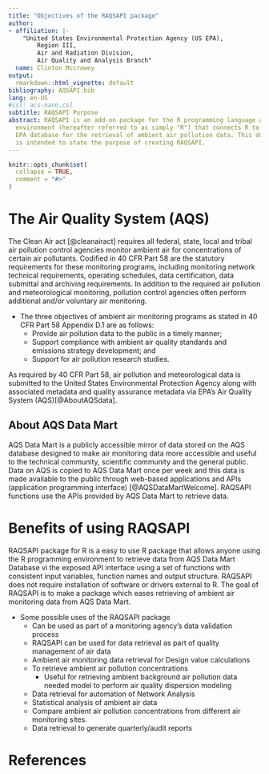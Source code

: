 ```yaml
---
title: "Objectives of the RAQSAPI package"
author:
- affiliation: |-
    "United States Environmental Protection Agency (US EPA),
        Region III,
        Air and Radiation Division,
        Air Quality and Analysis Branch"
  name: Clinton Mccrowey
output:
  rmarkdown::html_vignette: default
bibliography: AQSAPI.bib
lang: en-US
#csl: acs-nano.csl
subtitle: RAQSAPI Purpose
abstract: RAQSAPI is an add-on package for the R programming language and
  environment (hereafter referred to as simply "R") that connects R to a U.S.
  EPA database for the retrieval of ambient air pollution data. This document
  is intended to state the purpose of creating RAQSAPI.
---
```


```r
knitr::opts_chunk$set(
  collapse = TRUE,
  comment = "#>"
)
```
# The Air Quality System (AQS)  
The Clean Air act [@cleanairact] requires all federal, state, local and tribal
air pollution control agencies monitor ambient air for concentrations of certain
air pollutants. Codified in 40 CFR Part 58 are the statutory requirements for
these monitoring programs, including monitoring network technical requirements,
operating schedules, data certification, data submittal and archiving
requirements. In addition to the required air pollution and meteorological
monitoring, pollution control agencies often perform additional and/or voluntary
air monitoring.

* The three objectives of ambient air monitoring programs as stated in 40 CFR
Part 58 Appendix D.1 are as follows:
    + Provide air pollution data to the public in a timely manner;
    + Support compliance with ambient air quality standards and emissions
        strategy development; and
    + Support for air pollution research studies.

As required by 40 CFR Part 58, air pollution and meteorological data is
submitted to the United States Environmental Protection Agency along with
associated metadata and quality assurance metadata via EPA's Air
Quality System (AQS)[@AboutAQSdata].

## About AQS Data Mart
AQS Data Mart is a publicly accessible mirror of data stored on the AQS database
designed to make air monitoring data more accessible and useful to the technical
community, scientific community and the general public. Data on AQS is copied to
AQS Data Mart once per week and this data is made available to the public
through web-based applications and APIs (application programming interface)
[@AQSDataMartWelcome]. RAQSAPI functions use the APIs provided by AQS Data Mart
to retrieve data.

<!-- # The R programming language -->
<!--  The R language and it's environment [@website:whatisR] (Hereafter referred to -->
<!--  as simply R) is a domain-specific programming environment that is inspired by -->
<!--  the S statistical language and it's respective environment which was developed -->
<!--  at Bell Laboratories (formerly AT&T, now Lucent Technologies) by John Chanmbers -->
<!--  et al. The first public release of the S programming environment was released -->
<!--  in 1976 [@website:whatisR]. -->

<!--  The reference implementation of R has been accepted as a GNU project -->
<!--  [@website:GNUproject] which means the code is free//libre open source software -->
<!--  (FLOSS) under the terms of the [GNU General Public -->
<!--  License](https://www.r-project.org/COPYING) (GNU GPL) [@website:whatisR]. -->

<!-- ## Why R? -->
<!--  The R environment is available for most of the major computer operating -->
<!--  systems - Windows, unix and \*nix-like platforms such as Solaris, GNU\\Linux, -->
<!--  \*BSD, Darwin-derived platforms such as Mac OS X and other POSIX and POSIX-like -->
<!--  operating systems. -->

<!--  R also is an well-established statistical programming environment that has wide -->
<!--  adoption in the statistical, academic, and data analytics communities because -->
<!--  of it's good third party support, a large user community that accomodates users -->
<!--  from all experience levels and multilanguage support. -->

<!--  R is easily extensible, in fact there is a large collection of Free packages -->
<!--  available that extends the capabilities of the base R environment. The largest -->
<!--  collection of packages available for R is hosted by -->
<!--  [The Comprehensive R Archive Network (CRAN)](https://cran.r-project.org), -->
<!--  currently CRAN hosts over 15,000 packages and are available to anyone under -->
<!--  permissive licensing terms. These packages are developed and maintained by the -->
<!--  worldwide R user community. -->

<!-- * The design of the R statistical programming environment makes it a great -->
<!--     platform for statistical calculation, data manipulation and graphical -->
<!--     display of data. The R includes: -->
<!--   + Packages such as feather, foreign, dbplyr, readR, which can be used to -->
<!--       import data from external sources. -->
<!--   + R is has support from many different integrated development environments to -->
<!--       ease development including Visual Studio Code, Rstudio, Eclipse, Rattle -->
<!--       GUI, R Commander, RKWard, Jupyter, StatET. R syntax highlighting is also -->
<!--       supported in many common text and source code editors either natively or -->
<!--       via an application add-on such as Emacs, Vim, Notepad++, Sublime Text -->
<!--       and Atom. -->
<!--   + R has a large set of operators for performing calculations on arrays and -->
<!--       tabular data sets. -->
<!--       a.  A functional programming style that makes it easy to apply a single -->
<!--       operation on large data sets. -->
<!--   + Tools for graphical output of data such as knitr and rmarkdown for creating -->
<!--   reports, esquisse and ggplot2 creating graphs, openair for creating windroses. -->
<!--   Rshiny for a web interface. -->
<!--   + Linear and non-linear modeling tools. -->
<!--   + R has hooks into many popular software packages used for geospatial analysis. -->

<!--   These tools make R an excellent environment to perform statistical analysis on -->
<!--   ambient air monitoring data. -->
  
# Benefits of using RAQSAPI
RAQSAPI package for R is a easy to use R package that allows
anyone using the R programming environment to retrieve data from AQS Data Mart
Database vi the exposed API interface using a set of functions with consistent
input variables, function names and output structure. RAQSAPI does not require
installation of software or drivers external to R. The goal of RAQSAPI is to
make a package which eases retrieving of ambient air monitoring data from AQS
Data Mart.

* Some possible uses of the RAQSAPI package
  + Can be used as part of a monitoring agency's data validation process
  + RAQSAPI can be used for data retrieval as part of quality management of air
      data
  + Ambient air monitoring data retrieval for Design value calculations
  + To retrieve ambient air pollution concentrations
    * Useful for retrieving ambient background air pollution data needed model
        to perform air quality dispersion modeling
  + Data retrieval for automation of Network Analysis
  + Statistical analysis of ambient air data
  + Compare ambient air pollution concentrations from different air monitoring
      sites.
  + Data retrieval to generate quarterly/audit reports
  
# References
